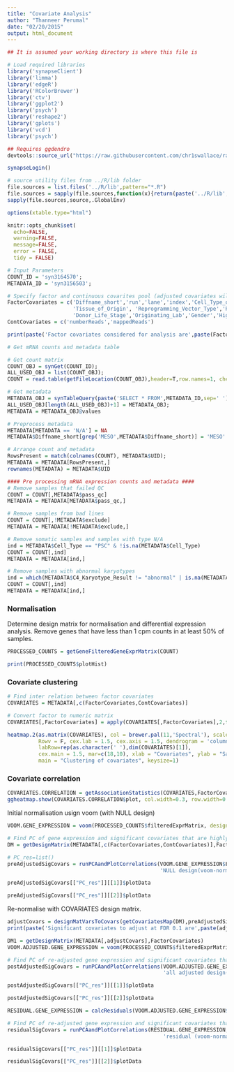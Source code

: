 ```yaml
---
title: "Covariate Analysis"
author: "Thanneer Perumal"
date: "02/20/2015"
output: html_document
---
```


```r
## It is assumed your working directory is where this file is

# Load required libraries
library('synapseClient')
library('limma')
library('edgeR')
library('RColorBrewer')
library('ctv')
library('ggplot2')
library('psych')
library('reshape2')
library('gplots')
library('vcd')
library('psych')

## Requires ggdendro
devtools::source_url("https://raw.githubusercontent.com/chr1swallace/random-functions/master/R/ggplot-heatmap.R")

synapseLogin()

# source utility files from ../R/lib folder
file.sources = list.files('../R/lib',pattern="*.R")
file.sources = sapply(file.sources,function(x){return(paste('../R/lib',x,sep='/'))})
sapply(file.sources,source,.GlobalEnv)

options(xtable.type="html")

knitr::opts_chunk$set(
  echo=FALSE,
  warning=FALSE,
  message=FALSE,
  error = FALSE,
  tidy = FALSE)
```

```r
# Input Parameters
COUNT_ID = 'syn3164570';
METADATA_ID = 'syn3156503';

# Specify factor and continuous covarites pool (adjusted covariates will only be the subset of these covariates)
FactorCovariates = c('Diffname_short','run','lane','index','Cell_Type_of_Origin',
                     'Tissue_of_Origin', 'Reprogramming_Vector_Type','Reprogramming_Gene_Combination',
                     'Donor_Life_Stage','Originating_Lab','Gender','High_Confidence_Donor_ID')
ContCovariates = c('numberReads','mappedReads')

print(paste('Factor covariates considered for analysis are',paste(FactorCovariates,collapse=','),', and continuous covariates considered for the analysis are',paste(ContCovariates,collapse=','),sep=' '))
```

```r
# Get mRNA counts and metadata table

# Get count matrix
COUNT_OBJ = synGet(COUNT_ID);
ALL_USED_OBJ = list(COUNT_OBJ);
COUNT = read.table(getFileLocation(COUNT_OBJ),header=T,row.names=1, check.names=FALSE)

# Get metadata
METADATA_OBJ = synTableQuery(paste('SELECT * FROM',METADATA_ID,sep=' '))
ALL_USED_OBJ[length(ALL_USED_OBJ)+1] = METADATA_OBJ;
METADATA = METADATA_OBJ@values

# Preprocess metadata
METADATA[METADATA == 'N/A'] = NA
METADATA$Diffname_short[grep('MESO',METADATA$Diffname_short)] = 'MESO'

# Arrange count and metadata
RowsPresent = match(colnames(COUNT), METADATA$UID);
METADATA = METADATA[RowsPresent,]
rownames(METADATA) = METADATA$UID

#### Pre processing mRNA expression counts and metadata ####
# Remove samples that failed QC
COUNT = COUNT[,METADATA$pass_qc]
METADATA = METADATA[METADATA$pass_qc,]

# Remove samples from bad lines
COUNT = COUNT[,!METADATA$exclude]
METADATA = METADATA[!METADATA$exclude,]

# Remove somatic samples and samples with type N/A
ind = METADATA$Cell_Type == "PSC" & !is.na(METADATA$Cell_Type)
COUNT = COUNT[,ind]
METADATA = METADATA[ind,]

# Remove samples with abnormal karyotypes
ind = which(METADATA$C4_Karyotype_Result != "abnormal" | is.na(METADATA$C4_Karyotype_Result))
COUNT = COUNT[,ind]
METADATA = METADATA[ind,]

```

### Normalisation

Determine design matrix for normalisation and differential expression analysis. Remove genes that have less than 1 cpm counts in at least 50% of samples.

```r
PROCESSED_COUNTS = getGeneFilteredGeneExprMatrix(COUNT)
```

```r
print(PROCESSED_COUNTS$plotHist)
```

### Covariate clustering

```r

# Find inter relation between factor covariates
COVARIATES = METADATA[,c(FactorCovariates,ContCovariates)]

# Convert factor to numeric matrix 
COVARIATES[,FactorCovariates] = apply(COVARIATES[,FactorCovariates],2,function(cols){cols=as.numeric(unclass(factor(cols)))})

heatmap.2(as.matrix(COVARIATES), col = brewer.pal(11,'Spectral'), scale='column',
          Rowv = F, cex.lab = 1.5, cex.axis = 1.5, dendrogram = 'column',
          labRow=rep(as.character(' '),dim(COVARIATES)[1]),
          cex.main = 1.5, mar=c(18,10), xlab = "Covariates", ylab = "Samples", 
          main = "Clustering of covariates", keysize=1)

```

### Covariate correlation

```r
COVARIATES.CORRELATION = getAssociationStatistics(COVARIATES,FactorCovariates,ContCovariates,PVAL=1)
ggheatmap.show(COVARIATES.CORRELATION$plot, col.width=0.3, row.width=0.15)
```

Initial normalisation usign voom (with NULL design)

```r
VOOM.GENE_EXPRESSION = voom(PROCESSED_COUNTS$filteredExprMatrix, design=NULL, plot=T)

# Find PC of gene expression and significant covariates that are highly correlated with PCs
DM = getDesignMatrix(METADATA[,c(FactorCovariates,ContCovariates)],FactorCovariates)
```

```r
# PC_res=list()
preAdjustedSigCovars = runPCAandPlotCorrelations(VOOM.GENE_EXPRESSION$E, DM$design,
                                                 'NULL design(voom-normalized)', isKeyPlot=TRUE)
```

```r
preAdjustedSigCovars[["PC_res"]][[1]]$plotData
```

```r
preAdjustedSigCovars[["PC_res"]][[2]]$plotData
```

Re-normalise with COVARIATES design matrix.

```r
adjustCovars = designMatVarsToCovars(getCovariatesMap(DM),preAdjustedSigCovars$significantCovars)
print(paste('Significant covariates to adjust at FDR 0.1 are',paste(adjustCovars,collapse=','),sep=' '))

DM1 = getDesignMatrix(METADATA[,adjustCovars],FactorCovariates)
VOOM.ADJUSTED.GENE_EXPRESSION = voom(PROCESSED_COUNTS$filteredExprMatrix, design=DM1$design, plot=T)

# Find PC of re-adjusted gene expression and significant covariates that are highly correlated with PCs
postAdjustedSigCovars = runPCAandPlotCorrelations(VOOM.ADJUSTED.GENE_EXPRESSION$E, DM$design,
                                                  'all adjusted design(voom-normalized)',isKeyPlot=TRUE)
```

```r
postAdjustedSigCovars[["PC_res"]][[1]]$plotData
```

```r
postAdjustedSigCovars[["PC_res"]][[2]]$plotData
```

```r
RESIDUAL.GENE_EXPRESSION = calcResiduals(VOOM.ADJUSTED.GENE_EXPRESSION$E, DM1$design)

# Find PC of re-adjusted gene expression and significant covariates that are highly correlated with PCs
residualSigCovars = runPCAandPlotCorrelations(RESIDUAL.GENE_EXPRESSION, DM$design,
                                                  'residual (voom-normalized)',isKeyPlot=TRUE)
```

```r
residualSigCovars[["PC_res"]][[1]]$plotData
```

```r
residualSigCovars[["PC_res"]][[2]]$plotData
```